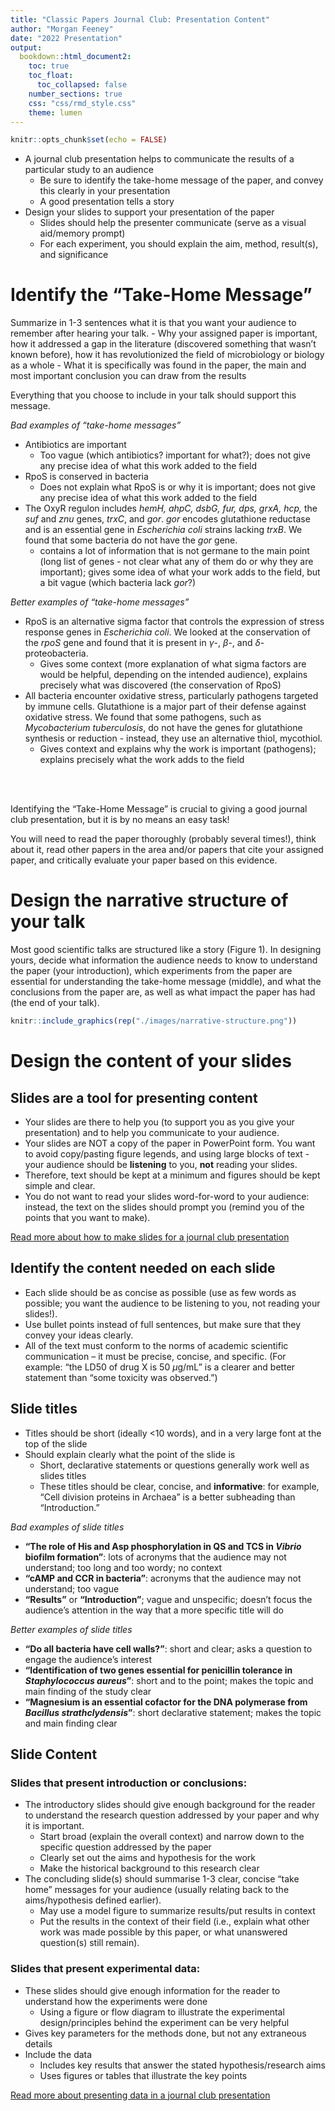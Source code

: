 ```yaml
---
title: "Classic Papers Journal Club: Presentation Content"
author: "Morgan Feeney"
date: "2022 Presentation"
output: 
  bookdown::html_document2:
    toc: true
    toc_float:
      toc_collapsed: false
    number_sections: true
    css: "css/rmd_style.css"
    theme: lumen    
---
```


```r
knitr::opts_chunk$set(echo = FALSE)
```

<div id="summary">
- A journal club presentation helps to communicate the results of a particular study to an audience 
  - Be sure to identify the take-home message of the paper, and convey this clearly in your presentation
  - A good presentation tells a story
- Design your slides to support your presentation of the paper
  - Slides should help the presenter communicate (serve as a visual aid/memory prompt)
  - For each experiment, you should explain the aim, method, result(s), and significance
</div>



# Identify the "Take-Home Message"

Summarize in 1-3 sentences what it is that you want your audience to remember after hearing your talk.
- Why your assigned paper is important, how it addressed a gap in the literature (discovered something that wasn't known before), how it has revolutionized the field of microbiology or biology as a whole
- What it is specifically was found in the paper, the main and most important conclusion you can draw from the results

Everything that you choose to include in your talk should support this message. 

<div id="goofus-gallant">
<div id="goofus">
*Bad examples of "take-home messages"*
  
- Antibiotics are important
  - Too vague (which antibiotics? important for what?); does not give any precise idea of what this work added to the field
- RpoS is conserved in bacteria
  - Does not explain what RpoS is or why it is important; does not give any precise idea of what this work added to the field 
- The OxyR regulon includes *hemH, ahpC, dsbG, fur, dps, grxA, hcp,* the *suf* and *znu* genes, *trxC*, and *gor*. *gor* encodes glutathione reductase and is an essential gene in *Escherichia coli* strains lacking *trxB*. We found that some bacteria do not have the *gor* gene.
  - contains a lot of information that is not germane to the main point (long list of genes - not clear what any of them do or why they are important); gives some idea of what your work adds to the field, but a bit vague (which bacteria lack *gor*?)
</div>

<div id="gallant">
*Better examples of "take-home messages"*

- RpoS is an alternative sigma factor that controls the expression of stress response genes in *Escherichia coli*. We looked at the conservation of the *rpoS* gene and found that it is present in $\gamma$-, $\beta$-, and $\delta$- proteobacteria.
  - Gives some context (more explanation of what sigma factors are would be helpful, depending on the intended audience), explains precisely what was discovered (the conservation of RpoS)
- All bacteria encounter oxidative stress, particularly pathogens targeted by immune cells. Glutathione is a major part of their defense against oxidative stress. We found that some pathogens, such as *Mycobacterium tuberculosis*, do not have the genes for glutathione synthesis or reduction - instead, they use an alternative thiol, mycothiol.
  - Gives context and explains why the work is important (pathogens); explains precisely what the work adds to the field
</div>
</div>
<br>
<br>

<div id="warning">
Identifying the "Take-Home Message" is crucial to giving a good journal club presentation, but it is by no means an easy task!

You will need to read the paper thoroughly (probably several times!), think about it, read other papers in the area and/or papers that cite your assigned paper, and critically evaluate your paper based on this evidence. 
</div>

# Design the narrative structure of your talk

Most good scientific talks are structured like a story (Figure 1). In designing yours, decide what information the audience needs to know to understand the paper (your introduction), which experiments from the paper are essential for understanding the take-home message (middle), and what the conclusions from the paper are, as well as what impact the paper has had (the end of your talk).

```r
knitr::include_graphics(rep("./images/narrative-structure.png"))
```

# Design the content of your slides

## Slides are a tool for presenting content

- Your slides are there to help you (to support you as you give your presentation) and to help you communicate to your audience. 
- Your slides are NOT a copy of the paper in PowerPoint form. You want to avoid copy/pasting figure legends, and using large blocks of text - your audience should be **listening** to you, **not** reading your slides.
- Therefore, text should be kept at a minimum and figures should be kept simple and clear.
- You do not want to read your slides word-for-word to your audience: instead, the text on the slides should prompt you (remind you of the points that you want to make).

[Read more about how to make slides for a journal club presentation](./slide-preparation.html)

## Identify the content needed on each slide

- Each slide should be as concise as possible (use as few words as possible; you want the audience to be listening to you, not reading your slides!). 
- Use bullet points instead of full sentences, but make sure that they convey your ideas clearly. 
- All of the text must conform to the norms of academic scientific communication – it must be precise, concise, and specific. (For example: “the LD50 of drug X is 50 $\mu$g/mL” is a clearer and better statement than “some toxicity was observed.”)

## Slide titles

- Titles should be short (ideally <10 words), and in a very large font at the top of the slide
- Should explain clearly what the point of the slide is
  - Short, declarative statements or questions generally work well as slides titles
  - These titles should be clear, concise, and **informative**: for example, “Cell division proteins in Archaea” is a better subheading than “Introduction."


<div id="goofus-gallant">
<div id="goofus">
*Bad examples of slide titles*
  
- **"The role of His and Asp phosphorylation in QS and TCS in *Vibrio* biofilm formation"**: lots of acronyms that the audience may not understand; too long and too wordy; no context
- **"cAMP and CCR in bacteria"**: acronyms that the audience may not understand; too vague
- **"Results"** or **"Introduction"**; vague and unspecific; doesn't focus the audience's attention in the way that a more specific title will do
</div>

<div id="gallant">
*Better examples of slide titles*

- **"Do all bacteria have cell walls?"**: short and clear; asks a question to engage the audience's interest
- **"Identification of two genes essential for penicillin tolerance in *Staphylococcus aureus*"**: short and to the point; makes the topic and main finding of the study clear
- **"Magnesium is an essential cofactor for the DNA polymerase from *Bacillus strathclydensis*"**: short declarative statement; makes the topic and main finding clear
</div>
</div>

## Slide Content

### Slides that present introduction or conclusions:

- The introductory slides should give enough background for the reader to understand the research question addressed by your paper and why it is important. 
  - Start broad (explain the overall context) and narrow down to the specific question addressed by the paper
  - Clearly set out the aims and hypothesis for the work
  - Make the historical background to this research clear
  
- The concluding slide(s) should summarise 1-3 clear, concise "take home" messages for your audience (usually relating back to the aims/hypothesis defined earlier).
  - May use a model figure to summarize results/put results in context
  - Put the results in the context of their field (i.e., explain what other work was made possible by this paper, or what unanswered question(s) still remain).

### Slides that present experimental data:
- These slides should give enough information for the reader to understand how the experiments were done
  - Using a figure or flow diagram to illustrate the experimental design/principles behind the experiment can be very helpful
- Gives key parameters for the methods done, but not any extraneous details
- Include the data
  - Includes key results that answer the stated hypothesis/research aims
  - Uses figures or tables that illustrate the key points
  
[Read more about presenting data in a journal club presentation](./presentations-figures.html)